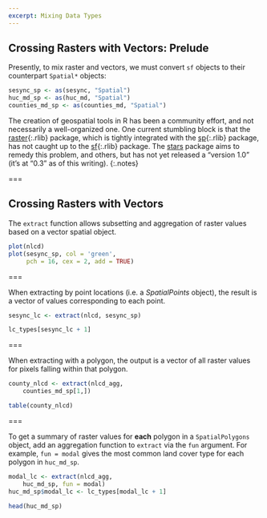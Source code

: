 ```yaml
---
excerpt: Mixing Data Types
---
```


## Crossing Rasters with Vectors: Prelude

Presently, to mix raster and vectors, we must convert `sf` objects to their
counterpart `Spatial*` objects:

```r
sesync_sp <- as(sesync, "Spatial")
huc_md_sp <- as(huc_md, "Spatial")
counties_md_sp <- as(counties_md, "Spatial")
```

The creation of geospatial tools in R has been a community effort, and not
necessarily a well-organized one. One current stumbling block is that the
[raster](){:.rlib} package, which is tightly integrated with the [sp](){:.rlib}
package, has not caught up to the [sf](){:.rlib} package. The
[stars](https://r-spatial.github.io/stars/) package aims to remedy this problem,
and others, but has not yet released a "version 1.0" (it's at "0.3" as of this
writing).
{:.notes}

===

## Crossing Rasters with Vectors

The `extract` function allows subsetting and aggregation of raster values based
on a vector spatial object.

```r
plot(nlcd)
plot(sesync_sp, col = 'green',
     pch = 16, cex = 2, add = TRUE)
```

===

When extracting by point locations (i.e. a *SpatialPoints* object), the result
is a vector of values corresponding to each point.

```r
sesync_lc <- extract(nlcd, sesync_sp)
```

```r
lc_types[sesync_lc + 1]
```

===

When extracting with a polygon, the output is a vector of all raster values for
pixels falling within that polygon.

```r
county_nlcd <- extract(nlcd_agg,
    counties_md_sp[1,])
```

```r
table(county_nlcd)
```

===

To get a summary of raster values for **each** polygon in a `SpatialPolygons`
object, add an aggregation function to `extract` via the `fun` argument. For
example, `fun = modal` gives the most common land cover type for each polygon in
`huc_md_sp`.

```r
modal_lc <- extract(nlcd_agg,
    huc_md_sp, fun = modal)
huc_md_sp$modal_lc <- lc_types[modal_lc + 1]
```

```r
head(huc_md_sp)
```
